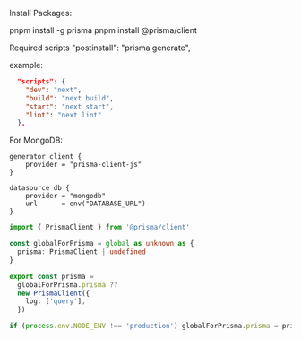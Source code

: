 
Install Packages:

pnpm install -g prisma
pnpm install @prisma/client

Required scripts
    "postinstall": "prisma generate",

example:
```json filename="package.json"  copy
  "scripts": {
    "dev": "next",
    "build": "next build",
    "start": "next start",
    "lint": "next lint"
  },
```


For MongoDB:
```prisma filename="schema.prisma"  copy
generator client {
    provider = "prisma-client-js"
}

datasource db {
    provider = "mongodb"
    url      = env("DATABASE_URL")
}
```


```ts filename="db.ts"  copy
import { PrismaClient } from '@prisma/client'

const globalForPrisma = global as unknown as {
  prisma: PrismaClient | undefined
}

export const prisma =
  globalForPrisma.prisma ??
  new PrismaClient({
    log: ['query'],
  })

if (process.env.NODE_ENV !== 'production') globalForPrisma.prisma = prisma
```